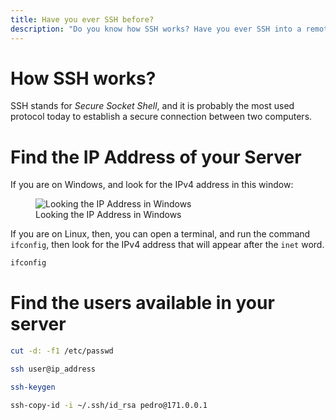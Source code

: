 ```yaml
---
title: Have you ever SSH before?
description: "Do you know how SSH works? Have you ever SSH into a remote computer before? In this post I want to describe how SSH works and how can you use it to connect into a remote computer."
---
```


# How SSH works?

SSH stands for *Secure Socket Shell*, and it is probably the most used protocol today
to establish a secure connection between two computers.


# Find the IP Address of your Server

If you are on Windows,
and look for the IPv4 address in this window:

![Looking the IP Address in Windows](./../windows-ip.png)

If you are on Linux, then, you can open a terminal, and
run the command `ifconfig`, then look for the IPv4 address
that will appear after the `inet` word.

```bash
ifconfig
```

# Find the users available in your server

```bash
cut -d: -f1 /etc/passwd
```



```bash
ssh user@ip_address
```

```bash
ssh-keygen
```

```bash
ssh-copy-id -i ~/.ssh/id_rsa pedro@171.0.0.1
```


